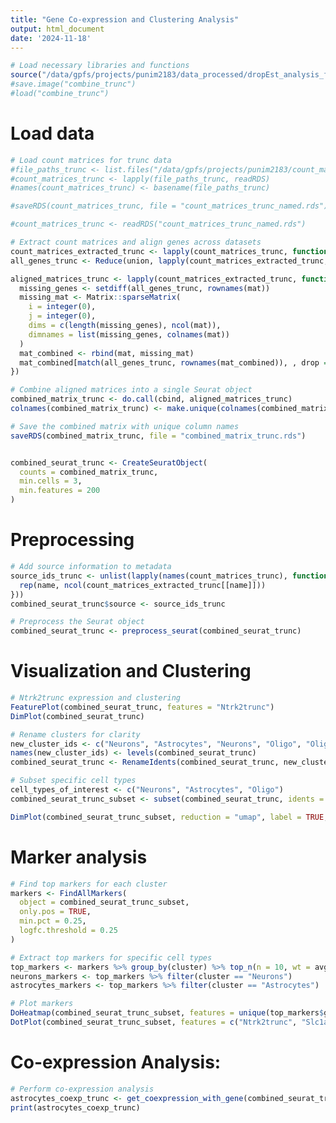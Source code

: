 ```yaml
---
title: "Gene Co-expression and Clustering Analysis"
output: html_document
date: '2024-11-18'
---
```


```r
# Load necessary libraries and functions
source("/data/gpfs/projects/punim2183/data_processed/dropEst_analysis_functions.R")
#save.image("combine_trunc")
#load("combine_trunc")
```

# Load data
```r
# Load count matrices for trunc data
#file_paths_trunc <- list.files("/data/gpfs/projects/punim2183/count_matrices", full.names = TRUE, pattern = "*_trunc*")
#count_matrices_trunc <- lapply(file_paths_trunc, readRDS)
#names(count_matrices_trunc) <- basename(file_paths_trunc)

#saveRDS(count_matrices_trunc, file = "count_matrices_trunc_named.rds")

#count_matrices_trunc <- readRDS("count_matrices_trunc_named.rds")

# Extract count matrices and align genes across datasets
count_matrices_extracted_trunc <- lapply(count_matrices_trunc, function(x) x[["cm"]])
all_genes_trunc <- Reduce(union, lapply(count_matrices_extracted_trunc, rownames))

aligned_matrices_trunc <- lapply(count_matrices_extracted_trunc, function(mat) {
  missing_genes <- setdiff(all_genes_trunc, rownames(mat))
  missing_mat <- Matrix::sparseMatrix(
    i = integer(0),
    j = integer(0),
    dims = c(length(missing_genes), ncol(mat)),
    dimnames = list(missing_genes, colnames(mat))
  )
  mat_combined <- rbind(mat, missing_mat)
  mat_combined[match(all_genes_trunc, rownames(mat_combined)), , drop = FALSE]
})

# Combine aligned matrices into a single Seurat object
combined_matrix_trunc <- do.call(cbind, aligned_matrices_trunc)
colnames(combined_matrix_trunc) <- make.unique(colnames(combined_matrix_trunc))

# Save the combined matrix with unique column names
saveRDS(combined_matrix_trunc, file = "combined_matrix_trunc.rds")


combined_seurat_trunc <- CreateSeuratObject(
  counts = combined_matrix_trunc,
  min.cells = 3,
  min.features = 200
)
```

# Preprocessing

```r
# Add source information to metadata
source_ids_trunc <- unlist(lapply(names(count_matrices_trunc), function(name) {
  rep(name, ncol(count_matrices_extracted_trunc[[name]]))
}))
combined_seurat_trunc$source <- source_ids_trunc

# Preprocess the Seurat object
combined_seurat_trunc <- preprocess_seurat(combined_seurat_trunc)
```


# Visualization and Clustering
```r
# Ntrk2trunc expression and clustering
FeaturePlot(combined_seurat_trunc, features = "Ntrk2trunc")
DimPlot(combined_seurat_trunc)

# Rename clusters for clarity
new_cluster_ids <- c("Neurons", "Astrocytes", "Neurons", "Oligo", "Oligo", "Cell_type_2", "Cell_type_3", "Cell_type_4", "Cell_type_5", "Cell_type_6")
names(new_cluster_ids) <- levels(combined_seurat_trunc)
combined_seurat_trunc <- RenameIdents(combined_seurat_trunc, new_cluster_ids)

# Subset specific cell types
cell_types_of_interest <- c("Neurons", "Astrocytes", "Oligo")
combined_seurat_trunc_subset <- subset(combined_seurat_trunc, idents = cell_types_of_interest)

DimPlot(combined_seurat_trunc_subset, reduction = "umap", label = TRUE, label.size = 5)
```

# Marker analysis
```r
# Find top markers for each cluster
markers <- FindAllMarkers(
  object = combined_seurat_trunc_subset,
  only.pos = TRUE,
  min.pct = 0.25,
  logfc.threshold = 0.25
)

# Extract top markers for specific cell types
top_markers <- markers %>% group_by(cluster) %>% top_n(n = 10, wt = avg_log2FC)
neurons_markers <- top_markers %>% filter(cluster == "Neurons")
astrocytes_markers <- top_markers %>% filter(cluster == "Astrocytes")

# Plot markers
DoHeatmap(combined_seurat_trunc_subset, features = unique(top_markers$gene)) + NoLegend()
DotPlot(combined_seurat_trunc_subset, features = c("Ntrk2trunc", "Slc1a2")) + RotatedAxis()
```

# Co-expression Analysis:
```r
# Perform co-expression analysis
astrocytes_coexp_trunc <- get_coexpression_with_gene(combined_seurat_trunc_subset, "Ntrk2trunc", "Astrocytes")
print(astrocytes_coexp_trunc)
```
